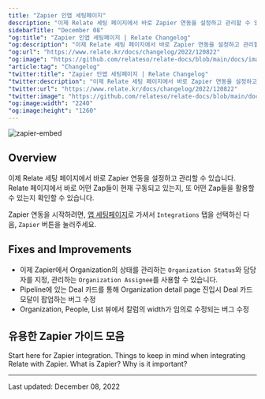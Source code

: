 ```yaml
---
title: "Zapier 인앱 세팅페이지"
description: "이제 Relate 세팅 페이지에서 바로 Zapier 연동을 설정하고 관리할 수 있습니다."
sidebarTitle: "December 08"
"og:title": "Zapier 인앱 세팅페이지 | Relate Changelog"
"og:description": "이제 Relate 세팅 페이지에서 바로 Zapier 연동을 설정하고 관리할 수 있습니다."
"og:url": "https://www.relate.kr/docs/changelog/2022/120822"
"og:image": "https://github.com/relateso/relate-docs/blob/main/docs/images/changelog/zapier-embed.png"
"article:tag": "Changelog"
"twitter:title": "Zapier 인앱 세팅페이지 | Relate Changelog"
"twitter:description": "이제 Relate 세팅 페이지에서 바로 Zapier 연동을 설정하고 관리할 수 있습니다."
"twitter:url": "https://www.relate.kr/docs/changelog/2022/120822"
"twitter:image": "https://github.com/relateso/relate-docs/blob/main/docs/images/changelog/zapier-embed.png"
"og:image:width": "2240"
"og:image:height": "1260"
---
```


![zapier-embed](/docs/images/changelog/zapier-embed.png)

## Overview

이제 Relate 세팅 페이지에서 바로 Zapier 연동을 설정하고 관리할 수 있습니다. Relate 페이지에서 바로 어떤 Zap들이 현재 구동되고 있는지, 또 어떤 Zap들을 활용할 수 있는지 확인할 수 있습니다.

Zapier 연동을 시작하려면, [앱 세팅페이지](https://app.relate.so/)로 가셔서 `Integrations` 탭을 선택하신 다음, `Zapier` 버튼을 눌러주세요.

## Fixes and Improvements
- 이제 Zapier에서 Organization의 상태를 관리하는 `Organization Status`와 담당자를 지정, 관리하는 `Organization Assignee`를 사용할 수 있습니다.
- Pipeline에 있는 Deal 카드를 통해 Organization detail page 진입시 Deal 카드 모달이 팝업하는 버그 수정
- Organization, People, List 뷰에서 칼럼의 width가 임의로 수정되는 버그 수정

## 유용한 Zapier 가이드 모음

<CardGroup cols={2}>
  <Card title="Integrate with Zapier" icon="square-1" color="#ea5a0c" href="/setup/zapier-integration/how-to-integrate-with-zapier">
    Start here for Zapier integration.
  </Card>
  <Card title="Zapier Rules for Relate" icon="square-2" color="#0285c7" href="/setup/zapier-integration/relate-x-zapier-integration-rules">
    Things to keep in mind when integrating Relate with Zapier.
  </Card>
  <Card title="What is Zapier?" icon="square-3" color="#16a34a" href="/setup/zapier-integration/what-is-zapier">
    What is Zapier? Why is it important?
  </Card>
</CardGroup>


---

Last updated: December 08, 2022
